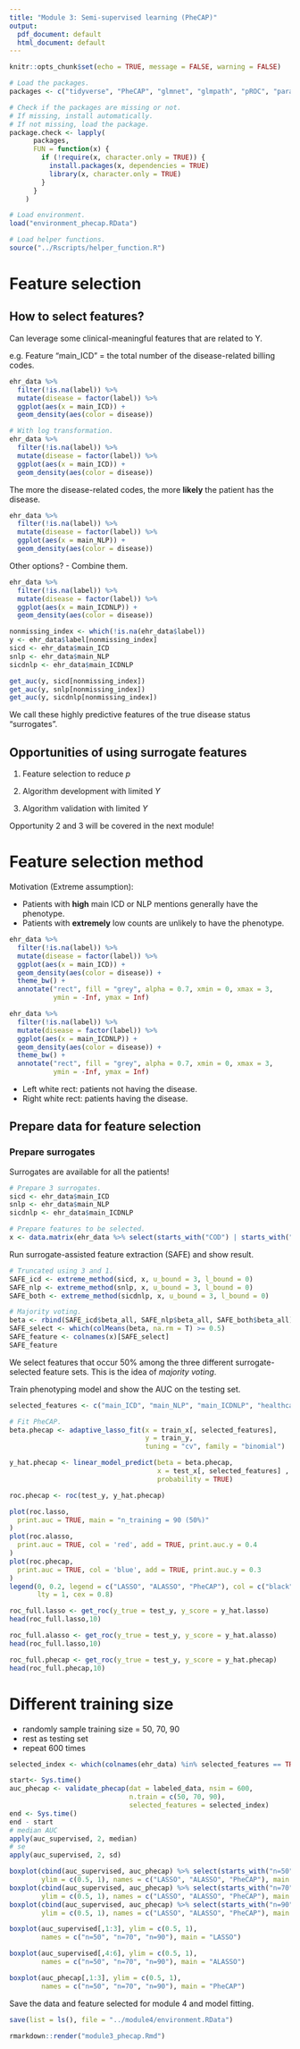 ```yaml
---
title: "Module 3: Semi-supervised learning (PheCAP)"
output:
  pdf_document: default
  html_document: default
---
```


```r
knitr::opts_chunk$set(echo = TRUE, message = FALSE, warning = FALSE)
```

```r
# Load the packages. 
packages <- c("tidyverse", "PheCAP", "glmnet", "glmpath", "pROC", "parallel")

# Check if the packages are missing or not. 
# If missing, install automatically.
# If not missing, load the package.
package.check <- lapply(
	  packages,
	  FUN = function(x) {
	    if (!require(x, character.only = TRUE)) {
	      install.packages(x, dependencies = TRUE)
	      library(x, character.only = TRUE)
	    }
	  }
	)
```

```r
# Load environment.
load("environment_phecap.RData")
```

```r
# Load helper functions.
source("../Rscripts/helper_function.R")
```

# Feature selection

## How to select features? 

Can leverage some clinical-meaningful features that are related to Y.

e.g. Feature "main_ICD" = the total number of the disease-related billing codes. 

```r
ehr_data %>%
  filter(!is.na(label)) %>%
  mutate(disease = factor(label)) %>%
  ggplot(aes(x = main_ICD)) +
  geom_density(aes(color = disease))

# With log transformation.
ehr_data %>%
  filter(!is.na(label)) %>%
  mutate(disease = factor(label)) %>%
  ggplot(aes(x = main_ICD)) +
  geom_density(aes(color = disease))
```

The more the disease-related codes, the more **likely** the patient has the disease.

```r
ehr_data %>%
  filter(!is.na(label)) %>%
  mutate(disease = factor(label)) %>%
  ggplot(aes(x = main_NLP)) +
  geom_density(aes(color = disease))
```

Other options?
- Combine them. 

```r
ehr_data %>%
  filter(!is.na(label)) %>%
  mutate(disease = factor(label)) %>%
  ggplot(aes(x = main_ICDNLP)) +
  geom_density(aes(color = disease))
```

```r
nonmissing_index <- which(!is.na(ehr_data$label))
y <- ehr_data$label[nonmissing_index]
sicd <- ehr_data$main_ICD
snlp <- ehr_data$main_NLP 
sicdnlp <- ehr_data$main_ICDNLP

get_auc(y, sicd[nonmissing_index])
get_auc(y, snlp[nonmissing_index])
get_auc(y, sicdnlp[nonmissing_index])
```

We call these highly predictive features of the true disease status "surrogates".

## Opportunities of using surrogate features

1. Feature selection to reduce $p$

2. Algorithm development with limited $Y$

3. Algorithm validation with limited $Y$

Opportunity 2 and 3 will be covered in the next module! 

# Feature selection method

Motivation (Extreme assumption): 

- Patients with **high** main ICD or NLP mentions generally have the phenotype.
- Patients with **extremely** low counts are unlikely to have the phenotype.

```r
ehr_data %>%
  filter(!is.na(label)) %>%
  mutate(disease = factor(label)) %>%
  ggplot(aes(x = main_ICD)) +
  geom_density(aes(color = disease)) +
  theme_bw() + 
  annotate("rect", fill = "grey", alpha = 0.7, xmin = 0, xmax = 3, 
           ymin = -Inf, ymax = Inf) 

ehr_data %>%
  filter(!is.na(label)) %>%
  mutate(disease = factor(label)) %>%
  ggplot(aes(x = main_ICDNLP)) +
  geom_density(aes(color = disease)) +
  theme_bw() + 
  annotate("rect", fill = "grey", alpha = 0.7, xmin = 0, xmax = 3, 
           ymin = -Inf, ymax = Inf) 
```

- Left white rect: patients not having the disease.
- Right white rect: patients having the disease. 

## Prepare data for feature selection

### Prepare surrogates

Surrogates are available for all the patients!

```r
# Prepare 3 surrogates.
sicd <- ehr_data$main_ICD
snlp <- ehr_data$main_NLP 
sicdnlp <- ehr_data$main_ICDNLP 

# Prepare features to be selected. 
x <- data.matrix(ehr_data %>% select(starts_with("COD") | starts_with("NLP")))
```

Run surrogate-assisted feature extraction (SAFE) and show result.

```r
# Truncated using 3 and 1. 
SAFE_icd <- extreme_method(sicd, x, u_bound = 3, l_bound = 0)
SAFE_nlp <- extreme_method(snlp, x, u_bound = 3, l_bound = 0)
SAFE_both <- extreme_method(sicdnlp, x, u_bound = 3, l_bound = 0)

# Majority voting. 
beta <- rbind(SAFE_icd$beta_all, SAFE_nlp$beta_all, SAFE_both$beta_all)
SAFE_select <- which(colMeans(beta, na.rm = T) >= 0.5)
SAFE_feature <- colnames(x)[SAFE_select]
SAFE_feature
```

We select features that occur 50% among the three different surrogate-selected feature sets.
This is the idea of *majority voting*. 

Train phenotyping model and show the AUC on the testing set. 

```r
selected_features <- c("main_ICD", "main_NLP", "main_ICDNLP", "healthcare_utilization", SAFE_feature)

# Fit PheCAP.
beta.phecap <- adaptive_lasso_fit(x = train_x[, selected_features], 
                                  y = train_y, 
                                  tuning = "cv", family = "binomial")

y_hat.phecap <- linear_model_predict(beta = beta.phecap, 
                                     x = test_x[, selected_features] , 
                                     probability = TRUE)
```

```r
roc.phecap <- roc(test_y, y_hat.phecap)

plot(roc.lasso,
  print.auc = TRUE, main = "n_training = 90 (50%)"
)
plot(roc.alasso,
  print.auc = TRUE, col = 'red', add = TRUE, print.auc.y = 0.4
)
plot(roc.phecap,
  print.auc = TRUE, col = 'blue', add = TRUE, print.auc.y = 0.3
)
legend(0, 0.2, legend = c("LASSO", "ALASSO", "PheCAP"), col = c("black","red", "blue"), 
       lty = 1, cex = 0.8)
```

```r
roc_full.lasso <- get_roc(y_true = test_y, y_score = y_hat.lasso)
head(roc_full.lasso,10)
```

```r
roc_full.alasso <- get_roc(y_true = test_y, y_score = y_hat.alasso)
head(roc_full.lasso,10)
```

```r
roc_full.phecap <- get_roc(y_true = test_y, y_score = y_hat.phecap)
head(roc_full.phecap,10)
```

# Different training size
- randomly sample training size = 50, 70, 90
- rest as testing set
- repeat 600 times

```r
selected_index <- which(colnames(ehr_data) %in% selected_features == TRUE)
```


```r
start<- Sys.time()
auc_phecap <- validate_phecap(dat = labeled_data, nsim = 600, 
                              n.train = c(50, 70, 90),
                              selected_features = selected_index)
end <- Sys.time()
end - start
# median AUC
apply(auc_supervised, 2, median)
# se
apply(auc_supervised, 2, sd)
```



```r
boxplot(cbind(auc_supervised, auc_phecap) %>% select(starts_with("n=50")), 
        ylim = c(0.5, 1), names = c("LASSO", "ALASSO", "PheCAP"), main = "n=50")
boxplot(cbind(auc_supervised, auc_phecap) %>% select(starts_with("n=70")), 
        ylim = c(0.5, 1), names = c("LASSO", "ALASSO", "PheCAP"), main = "n=70")
boxplot(cbind(auc_supervised, auc_phecap) %>% select(starts_with("n=90")), 
        ylim = c(0.5, 1), names = c("LASSO", "ALASSO", "PheCAP"), main = "n=90")
```
```r
boxplot(auc_supervised[,1:3], ylim = c(0.5, 1), 
        names = c("n=50", "n=70", "n=90"), main = "LASSO")
```
```r
boxplot(auc_supervised[,4:6], ylim = c(0.5, 1), 
        names = c("n=50", "n=70", "n=90"), main = "ALASSO")
```

```r
boxplot(auc_phecap[,1:3], ylim = c(0.5, 1), 
        names = c("n=50", "n=70", "n=90"), main = "PheCAP")
```

Save the data and feature selected for module 4 and model fitting. 

```r
save(list = ls(), file = "../module4/environment.RData")
```

```r
rmarkdown::render("module3_phecap.Rmd")
```
